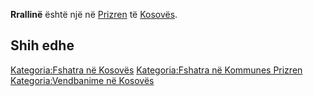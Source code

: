 {{Fshat në 
 | Emri                = Rrallinë
 | EmriAlt                = 
 | NAME_SHORT_FORM=      
 | NAME_GENERIC=      
 | NAME_SORT_NAME_RO=      RRALLINE
 | FULL_NAME_RO = Rrallinë
 | FULL_NAME_ND_RO=Rralline
 | SORT_NAME_RG=RRALLINE
 | FULL_NAME_RG=Rrallinë
 | FULL_NAME_ND_RG=Rralline
 | SRP_NAME_SHORT_FORM=      
 | SRP_NAME_GENERIC=      
 | SRP_NAME_SORT_NAME_RO=      
 | SRP_FULL_NAME_RO = 
 | SRP_FULL_NAME_ND_RO=
 | SRP_SORT_NAME_RG=
 | SRP_FULL_NAME_RG=
 | SRP_FULL_NAME_ND_RG=
 | Emri (Rasa dhanore) = 
 | Figura              = 
 | Shteti              = Kosovo
 | Komuna              = Prizren
 | Kodi postar         = 
 | Sipërfaqja          = 

 | Popullsia           = 

 | Regj. i popullsisë  = 
 | Dend. e popullsisë  = 
 | Faqja zyrtare       = 
 <!--- Koordinatat ----> 
 | Gjerësia            = 42.231667
 | Gjatësia            = 20.719722
 | Lartësia            = 
}}
'''Rrallinë''' është një [[]] në [[Prizren]] të [[Kosovës]].

<!-- == Gjeografia == -->
<!-- == Historia == -->
<!-- == Demografia == -->
== Shih edhe ==
{{Komuna Prizren}}
{{Kosovo-Administrata-Cung}}

[[Kategoria:Fshatra në Kosovës]]
[[Kategoria:Fshatra në Kommunes Prizren]]
[[Kategoria:Vendbanime në Kosovës]]